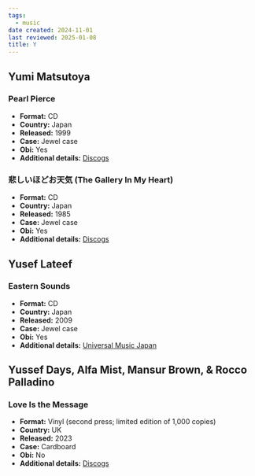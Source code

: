```yaml
---
tags:
  - music
date created: 2024-11-01
last reviewed: 2025-01-08
title: Y
---
```


## Yumi Matsutoya

### Pearl Pierce

- **Format:** CD
- **Country:** Japan
- **Released:** 1999
- **Case:** Jewel case
- **Obi:** Yes
- **Additional details:** [Discogs](https://www.discogs.com/release/11622588-Yuming-%E6%9D%BE%E4%BB%BB%E8%B0%B7%E7%94%B1%E5%AE%9F-Pearl-Pierce-%E3%83%91%E3%83%BC%E3%83%AB%E3%83%94%E3%82%A2%E3%82%B9)

### 悲しいほどお天気 (The Gallery In My Heart)

- **Format:** CD
- **Country:** Japan
- **Released:** 1985
- **Case:** Jewel case
- **Obi:** Yes
- **Additional details:** [Discogs](https://www.discogs.com/release/17900788-Yumi-Matsut%C5%8Dya-%E6%9D%BE%E4%BB%BB%E8%B0%B7%E7%94%B1%E5%AE%9F-%E6%82%B2%E3%81%97%E3%81%84%E3%81%BB%E3%81%A9%E3%81%8A%E5%A4%A9%E6%B0%97-The-Gallery-In-My-Heart)

## Yusef Lateef

### Eastern Sounds

- **Format:** CD
- **Country:** Japan
- **Released:** 2009
- **Case:** Jewel case
- **Obi:** Yes
- **Additional details:** [Universal Music Japan](https://www.universal-music.co.jp/yusef-lateef/products/ucco-9855/)

## Yussef Days, Alfa Mist, Mansur Brown, & Rocco Palladino

### Love Is the Message

- **Format:** Vinyl (second press; limited edition of 1,000 copies)
- **Country:** UK
- **Released:** 2023
- **Case:** Cardboard
- **Obi:** No
- **Additional details:** [Discogs](https://www.discogs.com/release/28340944-Yussef-Dayes-Alfa-Mist-Ft-Mansur-Brown-Rocco-Palladino-Love-Is-The-Message-Live-At-Abbey-Road-Studio)
